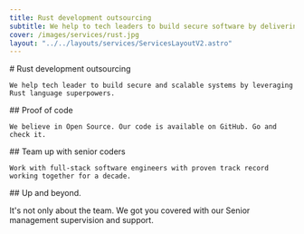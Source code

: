 ```yaml
---
title: Rust development outsourcing
subtitle: We help to tech leaders to build secure software by delivering expert level Rust development services.
cover: /images/services/rust.jpg
layout: "../../layouts/services/ServicesLayoutV2.astro"
---
```


<ContentLimiter>

  <ArticleHeader cover="/images/services/rust.png">
    # Rust development outsourcing

    We help tech leader to build secure and scalable systems by leveraging Rust language superpowers.
  </ArticleHeader>

  <ContentBlock>
    ## Proof of code

    We believe in Open Source. Our code is available on GitHub. Go and check it.
  </ContentBlock>

  <Projects />
</ContentLimiter>
<DarkSection>

  <ContentBlock>
    ## Team up with senior coders

    Work with full-stack software engineers with proven track record working together for a decade.
  </ContentBlock>

  <Coders />

</DarkSection>

<ContentBlock>
  ## Up and beyond.

  It's not only about the team. We got you covered with our Senior management supervision and support.
</ContentBlock>

<Managers />

<HireUs />

